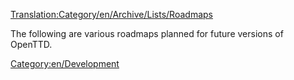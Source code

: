 [[Translation:Category/en/Archive/Lists/Roadmaps]]
[[Category:en/Development]]

The following are various roadmaps planned for future versions of OpenTTD.